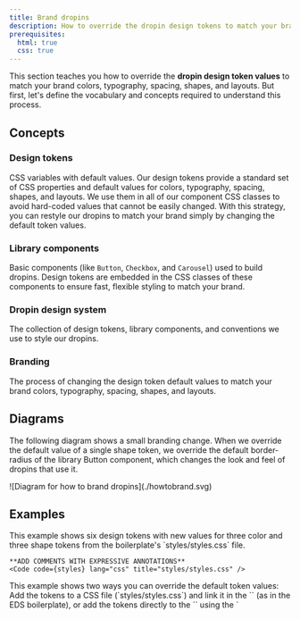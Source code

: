 ```yaml
---
title: Brand dropins
description: How to override the dropin design tokens to match your brand.
prerequisites:
  html: true
  css: true
---
```



This section teaches you how to override the **dropin design token values** to match your brand colors, typography, spacing, shapes, and layouts. But first, let's define the vocabulary and concepts required to understand this process.

## Concepts

<Concepts>

### Design tokens

CSS variables with default values. Our design tokens provide a standard set of CSS properties and default values for colors, typography, spacing, shapes, and layouts. We use them in all of our component CSS classes to avoid hard-coded values that cannot be easily changed. With this strategy, you can restyle our dropins to match your brand simply by changing the default token values.

<CodeImport code={base} title="All default design tokens" lang="css" frame="none" />

### Library components

Basic components (like `Button`, `Checkbox`, and `Carousel`) used to build dropins. Design tokens are embedded in the CSS classes of these components to ensure fast, flexible styling to match your brand.

### Dropin design system

The collection of design tokens, library components, and conventions we use to style our dropins.

### Branding

The process of changing the design token default values to match your brand colors, typography, spacing, shapes, and layouts.

</Concepts>

## Diagrams

The following diagram shows a small branding change. When we override the default value of a single shape token, we override the default border-radius of the library Button component, which changes the look and feel of dropins that use it.

<Diagram caption="How to override the dropin-design tokens.">
  ![Diagram for how to brand dropins](./howtobrand.svg)
</Diagram>

## Examples

<Tabs>
  <TabItem value="EDS" label="Boilerplate">
    This example shows six design tokens with new values for three color and three shape tokens from the boilerplate's `styles/styles.css` file.

    **ADD COMMENTS WITH EXPRESSIVE ANNOTATIONS**
    <Code code={styles} lang="css" title="styles/styles.css" />

  </TabItem>
  <TabItem value="Vanilla" label="Vanilla">
    This example shows two ways you can override the default token values: Add the tokens to a CSS file (`styles/styles.css`) and link it in the `<head>` (as in the EDS boilerplate), or add the tokens directly to the `<head>` using the `<style>` block:

    **REPLACE COMMENTS WITH EXPRESSIVE ANNOTATIONS**
    <Code code={inlineStyles} lang="html" title="index.html" />

  </TabItem>
</Tabs>

## Step-by-step

The steps below will guide you through the process of overriding the dropin design tokens to match your brand.

## Playground

Insert here
